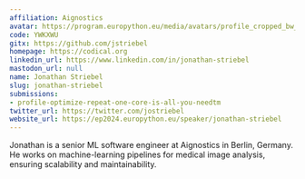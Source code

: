 ```yaml
---
affiliation: Aignostics
avatar: https://program.europython.eu/media/avatars/profile_cropped_bw_97GMX9a.jpg
code: YWKXWU
gitx: https://github.com/jstriebel
homepage: https://codical.org
linkedin_url: https://www.linkedin.com/in/jonathan-striebel
mastodon_url: null
name: Jonathan Striebel
slug: jonathan-striebel
submissions:
- profile-optimize-repeat-one-core-is-all-you-needtm
twitter_url: https://twitter.com/jostriebel
website_url: https://ep2024.europython.eu/speaker/jonathan-striebel
---
```


Jonathan is a senior ML software engineer at Aignostics in Berlin, Germany. He works on machine-learning pipelines for medical image analysis, ensuring scalability and maintainability.
